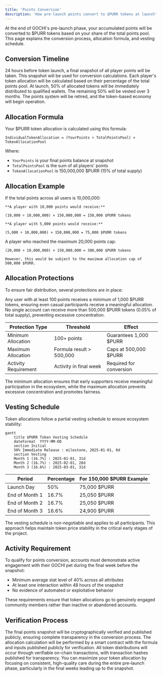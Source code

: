 ```yaml
---
title: 'Points Conversion'
description: 'How pre-launch points convert to $PURR tokens at launch'
---
```


At the end of GOCHI's pre-launch phase, your accumulated points will be converted to $PURR tokens based on your share of the total points pool. This page explains the conversion process, allocation formula, and vesting schedule.

## Conversion Timeline

<Steps>
  <Step title="Final Points Snapshot">
    24 hours before token launch, a final snapshot of all player points will be taken. This snapshot will be used for conversion calculations.
  </Step>
  <Step title="Allocation Calculation">
    Each player's token allocation will be calculated based on their percentage of the total points pool.
  </Step>
  <Step title="Token Distribution">
    At launch, 50% of allocated tokens will be immediately distributed to qualified wallets. The remaining 50% will be vested over 3 months.
  </Step>
  <Step title="System Transition">
    The points system will be retired, and the token-based economy will begin operation.
  </Step>
</Steps>

## Allocation Formula

Your $PURR token allocation is calculated using this formula:

```
IndividualTokenAllocation = (YourPoints ÷ TotalPointsPool) × TokenAllocationPool
```

Where:
- `YourPoints` is your final points balance at snapshot
- `TotalPointsPool` is the sum of all players' points
- `TokenAllocationPool` is 150,000,000 $PURR (15% of total supply)

## Allocation Example

<AccordionGroup>
  <Accordion title="Basic Example">
    If the total points across all users is 10,000,000:
    
    **A player with 10,000 points would receive:**
    
    (10,000 ÷ 10,000,000) × 150,000,000 = 150,000 $PURR tokens
    
    **A player with 5,000 points would receive:**
    
    (5,000 ÷ 10,000,000) × 150,000,000 = 75,000 $PURR tokens
  </Accordion>
  
  <Accordion title="Maximum Cap Example">
    A player who reached the maximum 20,000 points cap:
    
    (20,000 ÷ 10,000,000) × 150,000,000 = 300,000 $PURR tokens
    
    However, this would be subject to the maximum allocation cap of 500,000 $PURR.
  </Accordion>
</AccordionGroup>

## Allocation Protections

To ensure fair distribution, several protections are in place:

<CardGroup cols={2}>
  <Card title="Minimum Allocation" icon="shield-check">
    Any user with at least 100 points receives a minimum of 1,000 $PURR tokens, ensuring even casual participants receive a meaningful allocation.
  </Card>
  <Card title="Maximum Allocation" icon="shield-halved">
    No single account can receive more than 500,000 $PURR tokens (0.05% of total supply), preventing excessive concentration.
  </Card>
</CardGroup>

| Protection Type | Threshold | Effect |
|-----------------|-----------|--------|
| Minimum Allocation | 100+ points | Guarantees 1,000 $PURR |
| Maximum Allocation | Formula result > 500,000 | Caps at 500,000 $PURR |
| Activity Requirement | Activity in final week | Required for conversion |

<Note>
The minimum allocation ensures that early supporters receive meaningful participation in the ecosystem, while the maximum allocation prevents excessive concentration and promotes fairness.
</Note>

## Vesting Schedule

Token allocations follow a partial vesting schedule to ensure ecosystem stability:

```mermaid
gantt
    title $PURR Token Vesting Schedule
    dateFormat  YYYY-MM-DD
    section Initial
    50% Immediate Release : milestone, 2025-01-01, 0d
    section Vesting
    Month 1 (16.7%) : 2025-01-01, 31d
    Month 2 (16.7%) : 2025-02-01, 28d
    Month 3 (16.6%) : 2025-03-01, 31d
```

<Table>
  <Thead>
    <Tr>
      <Th>Period</Th>
      <Th>Percentage</Th>
      <Th>For 150,000 $PURR Example</Th>
    </Tr>
  </Thead>
  <Tbody>
    <Tr>
      <Td>Launch Day</Td>
      <Td>50%</Td>
      <Td>75,000 $PURR</Td>
    </Tr>
    <Tr>
      <Td>End of Month 1</Td>
      <Td>16.7%</Td>
      <Td>25,050 $PURR</Td>
    </Tr>
    <Tr>
      <Td>End of Month 2</Td>
      <Td>16.7%</Td>
      <Td>25,050 $PURR</Td>
    </Tr>
    <Tr>
      <Td>End of Month 3</Td>
      <Td>16.6%</Td>
      <Td>24,900 $PURR</Td>
    </Tr>
  </Tbody>
</Table>

<Warning>
The vesting schedule is non-negotiable and applies to all participants. This approach helps maintain token price stability in the critical early stages of the project.
</Warning>

## Activity Requirement

To qualify for points conversion, accounts must demonstrate active engagement with their GOCHI pet during the final week before the snapshot:

- Minimum average stat level of 40% across all attributes
- At least one interaction within 48 hours of the snapshot
- No evidence of automated or exploitative behavior

<Note>
These requirements ensure that token allocations go to genuinely engaged community members rather than inactive or abandoned accounts.
</Note>

## Verification Process

<AccordionGroup>
  <Accordion title="Snapshot Verification">
    The final points snapshot will be cryptographically verified and published publicly, ensuring complete transparency in the conversion process.
  </Accordion>
  
  <Accordion title="Allocation Calculation">
    The allocation calculation will be performed by a smart contract with the formula and inputs published publicly for verification.
  </Accordion>
  
  <Accordion title="Token Distribution">
    All token distributions will occur through verifiable on-chain transactions, with transaction hashes published for transparency.
  </Accordion>
</AccordionGroup>

<Tip>
You can maximize your token allocation by focusing on consistent, high-quality care during the entire pre-launch phase, particularly in the final weeks leading up to the snapshot.
</Tip>